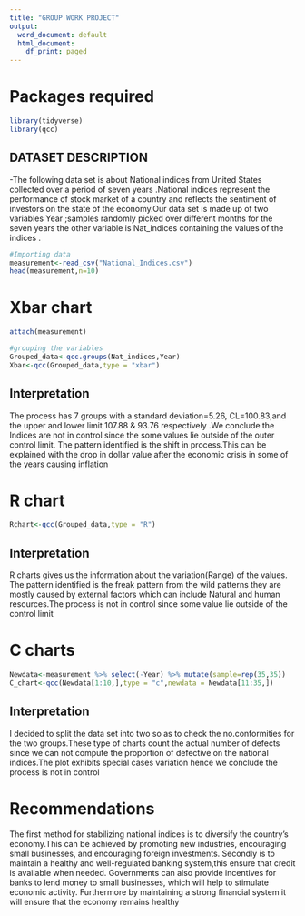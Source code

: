 ```yaml
---
title: "GROUP WORK PROJECT"
output:
  word_document: default
  html_document:
    df_print: paged
---
```

# Packages required
```r
library(tidyverse)
library(qcc)
```

## DATASET DESCRIPTION
-The following data set is about National indices  from United States collected over a period of seven years .National indices represent the performance of stock market of a country and reflects the sentiment of investors on the state of the economy.Our data set is made up of two variables Year ;samples randomly picked over different months for the seven years the other variable is Nat_indices containing the values of the indices .


```r
#Importing data
measurement<-read_csv("National_Indices.csv")
head(measurement,n=10)

```




# Xbar chart
```r
attach(measurement)

#grouping the variables
Grouped_data<-qcc.groups(Nat_indices,Year)
Xbar<-qcc(Grouped_data,type = "xbar")
```

## Interpretation
The process has 7 groups with a standard deviation=5.26, CL=100.83,and the upper and lower limit 107.88 & 93.76 respectively .We conclude the Indices are not in control since the some values lie outside of the outer control limit. The pattern identified is the shift in process.This can be explained with the drop in dollar value after the economic crisis in some of the years causing inflation

# R chart
```r
Rchart<-qcc(Grouped_data,type = "R")

```

## Interpretation
R charts gives us the information about the variation(Range) of the values.
The pattern identified is the freak pattern from the wild patterns they are mostly caused by external factors which can include Natural and human resources.The process is not in control since some value lie outside of the control limit

# C charts
```r
Newdata<-measurement %>% select(-Year) %>% mutate(sample=rep(35,35))
C_chart<-qcc(Newdata[1:10,],type = "c",newdata = Newdata[11:35,])

```


## Interpretation
I decided to split  the data set into two so as to check the no.conformities for the two groups.These type of charts count the actual number of defects since we can not compute the proportion of defective on the national indices.The plot exhibits special cases variation hence we conclude the process is not in control

# Recommendations
The first method for stabilizing national indices is to diversify the country’s economy.This can be achieved by promoting new industries, encouraging small businesses, and encouraging foreign investments. Secondly is to maintain a healthy and well-regulated banking system,this ensure that credit is available when needed. Governments can also provide incentives for banks to lend money to small businesses, which will help to stimulate economic activity. Furthermore by maintaining   a strong financial system it will ensure that the economy remains healthy

